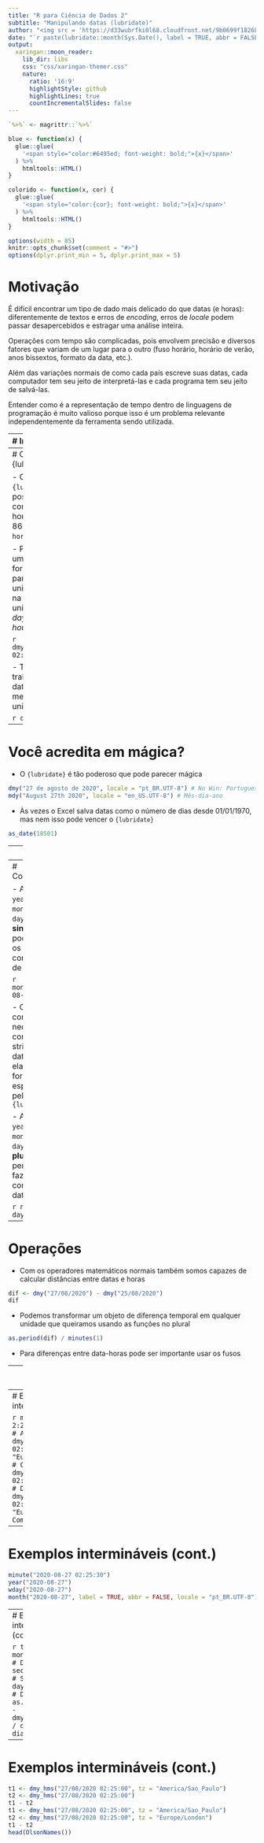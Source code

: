 ```yaml
---
title: "R para Ciência de Dados 2"
subtitle: "Manipulando datas (lubridate)"
author: "<img src = 'https://d33wubrfki0l68.cloudfront.net/9b0699f18268059bdd2e5c21538a29eade7cbd2b/67e5c/img/logo/cursor1-5.png' width = '30%'>"
date: "`r paste(lubridate::month(Sys.Date(), label = TRUE, abbr = FALSE, locale = 'pt_BR.UTF-8'), 'de', lubridate::year(Sys.Date()))`"
output:
  xaringan::moon_reader:
    lib_dir: libs
    css: "css/xaringan-themer.css"
    nature:
      ratio: '16:9'
      highlightStyle: github
      highlightLines: true
      countIncrementalSlides: false
---
```


```r
`%>%` <- magrittr::`%>%`

blue <- function(x) {
  glue::glue(
    '<span style="color:#6495ed; font-weight: bold;">{x}</span>'
  ) %>% 
    htmltools::HTML()
}

colorido <- function(x, cor) {
  glue::glue(
    '<span style="color:{cor}; font-weight: bold;">{x}</span>'
  ) %>% 
    htmltools::HTML()
}

options(width = 85)
knitr::opts_chunk$set(comment = "#>")
options(dplyr.print_min = 5, dplyr.print_max = 5)
```

# Motivação

É difícil encontrar um tipo de dado mais delicado do que datas (e horas):
diferentemente de textos e erros de _encoding_, erros de _locale_ podem passar
desapercebidos e estragar uma análise inteira.

Operações com tempo são complicadas, pois envolvem precisão e diversos fatores
que variam de um lugar para o outro (fuso horário, horário de verão, anos
bissextos, formato da data, etc.).

Além das variações normais de como cada país escreve suas datas, cada computador
tem seu jeito de interpretá-las e cada programa tem seu jeito de salvá-las.

Entender como é a representação de tempo dentro de linguagens de programação é
muito valioso porque isso é um problema relevante independentemente da
ferramenta sendo utilizada.

---
# Introdução

- Como representar datas em um universo cheio de fusos e calendários diferentes?
Estabelecendo um momento universal e contando os segundos que se passaram desde
lá

```r
library(lubridate)
now()
as.numeric(now())
```

- O formato padrão é denominado "Era UNIX" e conta o número de segundos desde o
ano novo de 1970 em Londres (01/01/1970 00:00:00 UTC)

---
# O pacote {lubridate}

- O pacote `{lubridate}` vai nos possibilitar trabalhar com datas e data-horas
fora do ISO 8601 (`ano-mês-dia hora:minuto:segundo`)

- Para converter uma data-hora do formato brasileiro para o padrão universal,
pensamos na ordem das unidades em inglês: _day, month, year, hour, minute,
second_

```r
dmy_hms("27/08/2020 02:25:00")
```

- Também é possível trabalhar só com datas usando a mesma lógica das unidades

```r
dmy("27/08/2020")
```

---
# Você acredita em mágica?

- O `{lubridate}` é tão poderoso que pode parecer mágica

```r
dmy("27 de agosto de 2020", locale = "pt_BR.UTF-8") # No Win: Portuguese_Brazil.1252
mdy("August 27th 2020", locale = "en_US.UTF-8") # Mês-dia-ano
```

- Às vezes o Excel salva datas como o número de dias desde 01/01/1970, mas nem
isso pode vencer o `{lubridate}`

```r
as_date(18501)
```

---
# Fusos

- É mais raro precisar lidar com fusos horários porque normalmente trabalhamos
com data-horas de um mesmo fuso, mas o `{lubridate}` permite lidar com isso
também

```r
now(tzone = "Europe/London")
```

- Nem o horário de verão consegue atrapalhar um cálculo preciso: com a função
`dst()` é possível saber se em um dado dia aquele lugar estava no horário de
verão

```r
dst(now(tzone = "Europe/London"))
```

---
# Componentes

- As funções `year()`, `month()`, `day()`... (**no singular**) podem extrair os
componentes de uma data

```r
month("2020-08-27")
```

- Obs.: Note como não foi necessário converter a string para data porque ela já
está no formato esperado pelo `{lubridate}`

- As funções `years()`, `months()`, `days()`... (**no plural**) permitem fazer
contas com datas e data-horas

```r
now() + days(5)
```

---
# Operações

- Com os operadores matemáticos normais também somos capazes de calcular
distâncias entre datas e horas

```r
dif <- dmy("27/08/2020") - dmy("25/08/2020")
dif
```

- Podemos transformar um objeto de diferença temporal em qualquer unidade que
queiramos usando as funções no plural

```r
as.period(dif) / minutes(1)
```

- Para diferenças entre data-horas pode ser importante usar os fusos

---
# Exemplos intermináveis

```r
dmy_hms("27/08/2020 02:25:30") # Data-hora
dmy_hm("27/08/2020 02:25")     # Sem segundo
dmy_h("27/08/2020 02")         # Sem minuto
as_datetime(1598539497)        # Numérico
```

---
# Exemplos intermináveis (cont.)

```r
mdy_hms("8/27/20 2:25:30 PM")                                # Americano
dmy_hms("27/08/2020 02:25:30", tz = "Europe/London")         # Com fuso
now() - dmy_hms("27/08/2020 02:25:30")                       # Diferença
now() - dmy_hms("27/08/2020 02:25:30", tz = "Europe/London") # Com fuso
```

---
# Exemplos intermináveis (cont.)

```r
minute("2020-08-27 02:25:30")                                           # Minuto
year("2020-08-27")                                                      # Ano
wday("2020-08-27")                                                      # Dia da semana
month("2020-08-27", label = TRUE, abbr = FALSE, locale = "pt_BR.UTF-8") # Mês (sem abrev.)
```

---
# Exemplos intermináveis (cont.)

```r
today() + months(5)                              # Dia
now() + seconds(5)                               # Segundo
now() + days(5)                                  # Dia
as.period(today() - dmy("01/01/2020")) / days(1) # Dia - dia
```

---
# Exemplos intermináveis (cont.)

```r
t1 <- dmy_hms("27/08/2020 02:25:00", tz = "America/Sao_Paulo")
t2 <- dmy_hms("27/08/2020 02:25:00")
t1 - t2
t1 <- dmy_hms("27/08/2020 02:25:00", tz = "America/Sao_Paulo")
t2 <- dmy_hms("27/08/2020 02:25:00", tz = "Europe/London")
t1 - t2
head(OlsonNames())
```
